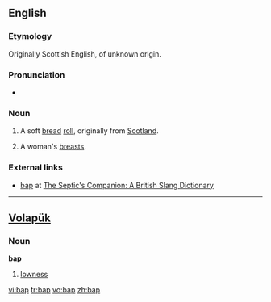 {{also|bắp}}
==English==

===Etymology===
Originally Scottish English, of unknown origin.

===Pronunciation===
* {{IPA|/bæp/}}

===Noun===
{{en-noun}}

# A soft [[bread]] [[roll]], originally from [[Scotland]].
# {{context|UK|slang|in plural}} A woman's [[breasts]].

===External links===
* [http://septicscompanion.com/dictionary/b.html#bap bap] at [http://septicscompanion.com The Septic's Companion: A British Slang Dictionary]

----

==[[Volapük]]==

===Noun===
'''bap'''

# [[lowness]]

[[vi:bap]]
[[tr:bap]]
[[vo:bap]]
[[zh:bap]]